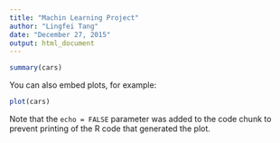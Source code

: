 ```yaml
---
title: "Machin Learning Project"
author: "Lingfei Tang"
date: "December 27, 2015"
output: html_document
---
```



```r
summary(cars)
```

You can also embed plots, for example:

```r
plot(cars)
```

Note that the `echo = FALSE` parameter was added to the code chunk to prevent printing of the R code that generated the plot.
